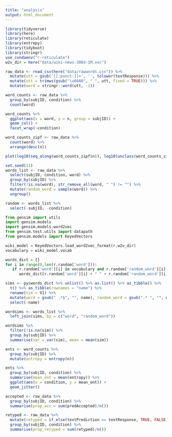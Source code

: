 ```yaml
---
title: "analysis"
output: html_document
---
```


```r
library(tidyverse)
library(here)
library(reticulate)
library(entropy)
library(tidyboot)
library(stringr)
use_condaenv("r-reticulate")
w2v_dir = here("data/wiki-news-300d-1M.vec")
```


```r
raw_data <- read_csv(here("data/rawwords.csv")) %>%
  mutate(utt = gsub('[[:punct:]]+', '', tolower(textResponse))) %>%
  mutate(utt = trimws(gsub("\u00A0", " ", utt, fixed = TRUE))) %>%
  mutate(word = stringr::word(utt, -1)) 
```

```r
word_counts <- raw_data %>%
  group_by(subjID, condition) %>%
  count(word)

word_counts %>%
  ggplot(aes(x = word, y = n, group = subjID)) +
  geom_col() +
  facet_wrap(~condition)

word_counts_zipf <- raw_data %>%
  count(word) %>%
  arrange(desc(n))

plot(log10(seq_along(word_counts_zipf$n)), log10(unclass(word_counts_zipf$n)))

```

```r
set.seed(11)
words_list <- raw_data %>%
  select(subjID, condition, word) %>%
  group_by(subjID) %>%
  filter(!is.na(word), str_remove_all(word, " ") != "") %>%
  mutate(random_word = sample(word)) %>%
  ungroup()

random <- words_list %>%
  select(-subjID, -condition)

```

```python
from gensim import utils
import gensim.models
import gensim.models.word2vec
from gensim.test.utils import datapath
from gensim.models import KeyedVectors

wiki_model = KeyedVectors.load_word2vec_format(r.w2v_dir)
vocabulary = wiki_model.vocab

words_dict = {}
for i in range(0,len(r.random['word'])):
   if r.random['word'][i] in vocabulary and r.random['random_word'][i] in vocabulary:
      words_dict[r.random['word'][i] + " " + r.random['random_word'][i]] = wiki_model.similarity(r.random['word'][i], r.random['random_word'][i])
```

```r
sims <- py$words_dict %>% unlist() %>% as.list() %>% as_tibble() %>%
  t() %>% as_tibble(rownames = "name") %>%
  rename(sim = V1) %>%
  mutate(word = gsub(" .*$", "", name), random_word = gsub(".* ", "", name)) %>%
  select(-name)

wordsims <- words_list %>%
  left_join(sims, by = c("word", "random_word"))

wordsims %>%
  filter(!is.na(sim)) %>%
  group_by(subjID) %>%
  summarise(var = var(sim), mean = mean(sim))
```

```r
ents <- word_counts %>%
  group_by(subjID) %>%
  mutate(entropy = entropy(n))

ents %>%
  group_by(subjID, condition) %>%
  summarise(mean_ent = mean(entropy)) %>%
  ggplot(aes(x = condition, y = mean_ent)) +
  geom_jitter() 
```

```r
accepted <- raw_data %>%
  group_by(subjID, condition) %>%
  summarise(prop_acc = sum(predAccepted)/n())

retyped <- raw_data %>%
  mutate(retyped = if_else(textPrediction == textResponse, TRUE, FALSE, missing = FALSE)) %>% 
  group_by(subjID, condition) %>%
  summarise(prop_retyped = sum(retyped)/n())


```

